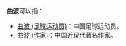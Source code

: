 '''曲波'''可以指：
*[[曲波_(足球运动员)|曲波 (足球运动员)]]：中国足球运动员。
*[[曲波_(作家)|曲波 (作家)]]：中国近现代著名作家。
{{消歧义|Q|cat=二字曲姓人名消歧义}}